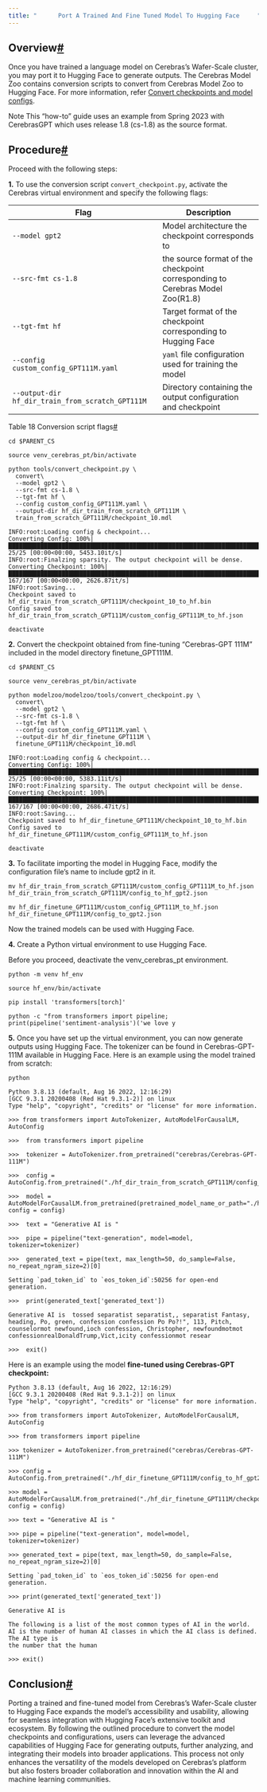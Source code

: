 ```yaml
---
title: "      Port A Trained And Fine Tuned Model To Hugging Face     "
---
```

  
Overview[#](#overview "Permalink to this headline")
---------------------------------------------------

Once you have trained a language model on Cerebras’s Wafer-Scale cluster, you may port it to Hugging Face to generate outputs. The Cerebras Model Zoo contains conversion scripts to convert from Cerebras Model Zoo to Hugging Face. For more information, refer [Convert checkpoints and model configs](porting-checkpoints.html#convert-checkpoints-hf-cs).


<Note>
    Note
</Note>
This “how-to” guide uses an example from Spring 2023 with CerebrasGPT which uses release 1.8 (cs-1.8) as the source format.

Procedure[#](#procedure "Permalink to this headline")
-----------------------------------------------------

Proceed with the following steps:

**1.** To use the conversion script `convert_checkpoint.py`, activate the Cerebras virtual environment and specify the following flags:

 
| Flag | Description |
| --- | --- |
| `--model gpt2` | Model architecture the checkpoint corresponds to |
| `--src-fmt cs-1.8` | the source format of the checkpoint corresponding to Cerebras Model Zoo(R1.8) |
| `--tgt-fmt hf` | Target format of the checkpoint corresponding to Hugging Face |
| `--config custom_config_GPT111M.yaml` | `yaml` file configuration used for training the model |
| `--output-dir hf_dir_train_from_scratch_GPT111M` | Directory containing the output configuration and checkpoint |


Table 18 Conversion script flags[#](#id1 "Permalink to this table")


```
cd $PARENT_CS
```
```
source venv_cerebras_pt/bin/activate
```
```
python tools/convert_checkpoint.py \
  convert\
  --model gpt2 \
  --src-fmt cs-1.8 \
  --tgt-fmt hf \
  --config custom_config_GPT111M.yaml \
  --output-dir hf_dir_train_from_scratch_GPT111M \
  train_from_scratch_GPT111M/checkpoint_10.mdl
```


```
INFO:root:Loading config & checkpoint...
Converting Config: 100%|███████████████████████████████████████████████████████████████████████████████████████████████| 25/25 [00:00<00:00, 5453.10it/s]
INFO:root:Finalzing sparsity. The output checkpoint will be dense.
Converting Checkpoint: 100%|█████████████████████████████████████████████████████████████████████████████████████████| 167/167 [00:00<00:00, 2626.87it/s]
INFO:root:Saving...
Checkpoint saved to hf_dir_train_from_scratch_GPT111M/checkpoint_10_to_hf.bin
Config saved to hf_dir_train_from_scratch_GPT111M/custom_config_GPT111M_to_hf.json

```

```
deactivate
```

**2.** Convert the checkpoint obtained from fine-tuning “Cerebras-GPT 111M” included in the model directory finetune_GPT111M.


```
cd $PARENT_CS
```
```
source venv_cerebras_pt/bin/activate
```
```
python modelzoo/modelzoo/tools/convert_checkpoint.py \
  convert\
  --model gpt2 \
  --src-fmt cs-1.8 \
  --tgt-fmt hf \
  --config custom_config_GPT111M.yaml \
  --output-dir hf_dir_finetune_GPT111M \
  finetune_GPT111M/checkpoint_10.mdl
```


```
INFO:root:Loading config & checkpoint...
Converting Config: 100%|███████████████████████████████████████████████████████████████████████████████████████████████| 25/25 [00:00<00:00, 5383.11it/s]
INFO:root:Finalzing sparsity. The output checkpoint will be dense.
Converting Checkpoint: 100%|█████████████████████████████████████████████████████████████████████████████████████████| 167/167 [00:00<00:00, 2686.47it/s]
INFO:root:Saving...
Checkpoint saved to hf_dir_finetune_GPT111M/checkpoint_10_to_hf.bin
Config saved to hf_dir_finetune_GPT111M/custom_config_GPT111M_to_hf.json

```

```
deactivate
```

**3.**  To facilitate importing the model in Hugging Face, modify the configuration file’s name to include gpt2 in it.

```
mv hf_dir_train_from_scratch_GPT111M/custom_config_GPT111M_to_hf.json hf_dir_train_from_scratch_GPT111M/config_to_hf_gpt2.json

mv hf_dir_finetune_GPT111M/custom_config_GPT111M_to_hf.json hf_dir_finetune_GPT111M/config_to_gpt2.json
```

Now the trained models can be used with Hugging Face.

**4.** Create a Python virtual environment to use Hugging Face.

Before you proceed, deactivate the venv_cerebras_pt environment.
```
python -m venv hf_env
```
```
source hf_env/bin/activate
```
```
pip install 'transformers[torch]'
```
```
python -c "from transformers import pipeline; print(pipeline('sentiment-analysis')('we love y

```

**5.** Once you have set up the virtual environment, you can now generate outputs using Hugging Face. The tokenizer can be found in Cerebras-GPT-111M available in Hugging Face. Here is an example using the model trained from scratch:

```
python
```
```
Python 3.8.13 (default, Aug 16 2022, 12:16:29)
[GCC 9.3.1 20200408 (Red Hat 9.3.1-2)] on linux
Type "help", "copyright", "credits" or "license" for more information.

>>> from transformers import AutoTokenizer, AutoModelForCausalLM, AutoConfig

>>>  from transformers import pipeline

>>>  tokenizer = AutoTokenizer.from_pretrained("cerebras/Cerebras-GPT-111M")

>>>  config = AutoConfig.from_pretrained("./hf_dir_train_from_scratch_GPT111M/config_to_hf_gpt2.json")

>>>  model = AutoModelForCausalLM.from_pretrained(pretrained_model_name_or_path="./hf_dir_train_from_scratch_GPT111M/checkpoint_10_to_hf.bin", config = config)

>>>  text = "Generative AI is "

>>>  pipe = pipeline("text-generation", model=model, tokenizer=tokenizer)

>>>  generated_text = pipe(text, max_length=50, do_sample=False, no_repeat_ngram_size=2)[0]

Setting `pad_token_id` to `eos_token_id`:50256 for open-end generation.

>>>  print(generated_text['generated_text'])

Generative AI is  tossed separatist separatist,, separatist Fantasy, heading, Po, green, confession confession Po Po?!", 113, Pitch, counselormot newfound,ioch confession, Christopher, newfoundmotmot confessionrealDonaldTrump,Vict,icity confessionmot resear

>>>  exit()
```

Here is an example using the model **fine-tuned using Cerebras-GPT checkpoint:**

```
Python 3.8.13 (default, Aug 16 2022, 12:16:29)
[GCC 9.3.1 20200408 (Red Hat 9.3.1-2)] on linux
Type "help", "copyright", "credits" or "license" for more information.

>>> from transformers import AutoTokenizer, AutoModelForCausalLM, AutoConfig

>>> from transformers import pipeline

>>> tokenizer = AutoTokenizer.from_pretrained("cerebras/Cerebras-GPT-111M")

>>> config = AutoConfig.from_pretrained("./hf_dir_finetune_GPT111M/config_to_hf_gpt2.json")

>>> model = AutoModelForCausalLM.from_pretrained("./hf_dir_finetune_GPT111M/checkpoint_10_to_hf.bin", config = config)

>>> text = "Generative AI is "

>>> pipe = pipeline("text-generation", model=model, tokenizer=tokenizer)

>>> generated_text = pipe(text, max_length=50, do_sample=False, no_repeat_ngram_size=2)[0]

Setting `pad_token_id` to `eos_token_id`:50256 for open-end generation.

>>> print(generated_text['generated_text'])

Generative AI is

The following is a list of the most common types of AI in the world.
AI is the number of human AI classes in which the AI class is defined. The AI type is
the number that the human

>>> exit()
```

Conclusion[#](#conclusion "Permalink to this headline")
-------------------------------------------------------

Porting a trained and fine-tuned model from Cerebras’s Wafer-Scale cluster to Hugging Face expands the model’s accessibility and usability, allowing for seamless integration with Hugging Face’s extensive toolkit and ecosystem. By following the outlined procedure to convert the model checkpoints and configurations, users can leverage the advanced capabilities of Hugging Face for generating outputs, further analyzing, and integrating their models into broader applications. This process not only enhances the versatility of the models developed on Cerebras’s platform but also fosters broader collaboration and innovation within the AI and machine learning communities.